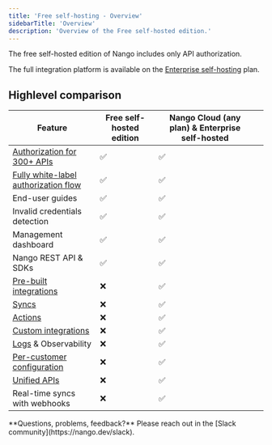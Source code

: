 ```yaml
---
title: 'Free self-hosting - Overview'
sidebarTitle: 'Overview'
description: 'Overview of the Free self-hosted edition.'
---
```


The free self-hosted edition of Nango includes only API authorization.

The full integration platform is available on the [Enterprise self-hosting](/guides/self-hosting/enterprise-self-hosting) plan.

## Highlevel comparison

| **Feature**                                                                                 | Free self-hosted edition | Nango Cloud (any plan) & Enterprise self-hosted |   |
| ------------------------------------------------------------------------------------------- | ------------------------ | ----------------------------------------------- | - |
| [Authorization for 300+ APIs](/guides/api-authorization/overview)                           | ✅                        | ✅                                               |   |
| [Fully white-label authorization flow](/guides/api-authorization/whitelabel-the-oauth-flow) | ✅                        | ✅                                               |   |
| End-user guides                                                                             | ✅                        | ✅                                               |   |
| Invalid credentials detection                                                               | ✅                        | ✅                                               |   |
| Management dashboard                                                                        | ✅                        | ✅                                               |   |
| Nango REST API & SDKs                                                                       | ✅                        | ✅                                               |   |
| [Pre-built integrations](/guides/pre-built-integrations/overview)                           | ❌                        | ✅                                               |   |
| [Syncs](/guides/syncs/overview)                                                             | ❌                        | ✅                                               |   |
| [Actions](/guides/actions/overview)                                                         | ❌                        | ✅                                               |   |
| [Custom integrations](/guides/custom-integration-builder/overview)                          | ❌                        | ✅                                               |   |
| [Logs](/guides/logs) & Observability                                                        | ❌                        | ✅                                               |   |
| [Per-customer configuration](/guides/customer-configuration)                                | ❌                        | ✅                                               |   |
| [Unified APIs](/guides/api-unification)                                                     | ❌                        | ✅                                               |   |
| Real-time syncs with webhooks                                                               | ❌                        | ✅                                               |   |

<Tip>
  **Questions, problems, feedback?** Please reach out in the [Slack community](https://nango.dev/slack).
</Tip>